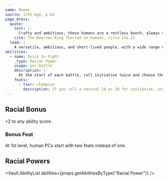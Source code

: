 ```yaml
---
name: Human
source: 13th Age, p.63
page_dress:
  quote:
    text: |-
      Crafty and ambitious, these humans are a restless bunch, always striving for more and never content with their lot in life.
    cite: The Dwarven King Thorrad on humans, circa 13a.21
  lead: |
    A versatile, ambitious, and short-lived people, with a wide range of backgrounds and abilities that make them well-suited to any role.
abilities:
  - name: Quick to Fight
    _type: Racial Power
    usage: per-battle
    description: |-
      At the start of each battle, roll initiative twice and choose the result you want.
    feats:
      - tier: champion
        description: If you roll a natural 19 or 20 for initiative, increase the escalation die by 1 (usually from 0 to 1 since it's the start of the battle).
---
```


## Racial Bonus

+2 to any ability score.

### Bonus Feat

At 1st level, human PCs start with two feats instead of one.

## Racial Powers

<Vault.AbilityList abilities={props.getAbilitiesByType("Racial Power")} />
